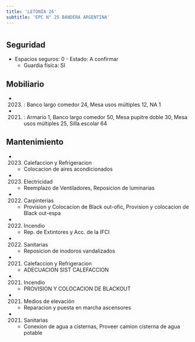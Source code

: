 ```yaml
---
title: 'LETONIA 26'
subtitle: 'EPC N° 25 BANDERA ARGENTINA'
---
```


#


## Seguridad

*  Espacios seguros: 0 - Estado: A confirmar 
    + Guardia física: SI





## Mobiliario

*  (2023) : Banco largo comedor 24, Mesa usos múltiples 12, NA 1 

*  (2021) : Armario 1, Banco largo comedor 50, Mesa pupitre doble 30, Mesa usos múltiples 25, Silla escolar 64 





## Mantenimiento

*  (2023) Calefaccion y Refrigeracion 
    + Colocacion de aires acondicionados

*  (2023) Electricidad 
    + Reemplazo de Ventiladores, Reposicion de luminarias

*  (2022) Carpinterías 
    + Provision y Colocacion de Black out-ofic, Provision y colocacion de Black out-espa

*  (2022) Incendio 
    + Rep. de Extintores y Acc. de la IFCI

*  (2022) Sanitarias 
    + Reposicion de inodoros vandalizados

*  (2021) Calefaccion y Refrigeracion 
    + ADECUACION SIST CALEFACCION

*  (2021) Incendio 
    + PROVISION Y COLOCACION DE BLACKOUT

*  (2021) Medios de elevación 
    + Reparacion y puesta en marcha ascensores

*  (2021) Sanitarias 
    + Conexion de agua a cisternas, Proveer camion cisterna de agua potable



